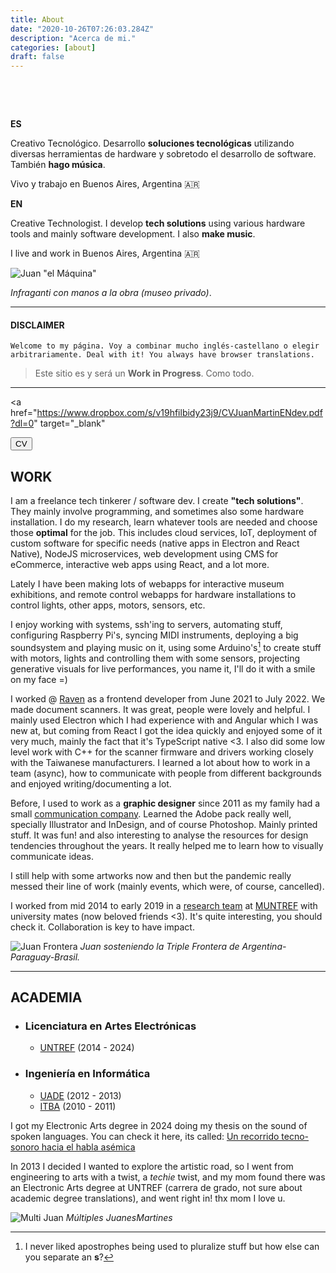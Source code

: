 ```yaml
---
title: About
date: "2020-10-26T07:26:03.284Z"
description: "Acerca de mi."
categories: [about]
draft: false
---
```


&nbsp;
&nbsp;

<br />

**ES**

Creativo Tecnológico. Desarrollo **soluciones tecnológicas** utilizando diversas herramientas de hardware y sobretodo el desarrollo de software. También **hago música**.

Vivo y trabajo en Buenos Aires, Argentina 🇦🇷

**EN**

Creative Technologist. I develop **tech solutions** using various hardware tools and mainly software development. I also **make music**.

I live and work in Buenos Aires, Argentina 🇦🇷

![Juan "el Máquina"][foto maquina]

_Infraganti con manos a la obra (museo privado)_.

---

#### **DISCLAIMER**

`Welcome to my página. Voy a combinar mucho inglés-castellano o elegir arbitrariamente. Deal with it! You always have browser translations.`

> Este sitio es y será un **Work in Progress**. Como todo.

---

<a
  href="<https://www.dropbox.com/s/v19hfilbidy23j9/CVJuanMartinENdev.pdf?dl=0>"
  target="_blank"
>
  <button className="bg-red-600 hover:bg-red-700 text-white font-bold py-2 px-4 rounded my-5 float-right">
    CV
  </button>
</a>

## WORK

I am a freelance tech tinkerer / software dev. I create **"tech solutions"**. They mainly involve programming, and sometimes also some hardware installation. I do my research, learn whatever tools are needed and choose those **optimal** for the job. This includes cloud services, IoT, deployment of custom software for specific needs (native apps in Electron and React Native), NodeJS microservices, web development using CMS for eCommerce, interactive web apps using React, and a lot more.

Lately I have been making lots of webapps for interactive museum exhibitions, and remote control webapps for hardware installations to control lights, other apps, motors, sensors, etc.

I enjoy working with systems, ssh'ing to servers, automating stuff, configuring Raspberry Pi's, syncing MIDI instruments, deploying a big soundsystem and playing music on it, using some Arduino's[^1] to create stuff with motors, lights and controlling them with some sensors, projecting generative visuals for live performances, you name it, I'll do it with a smile on my face =)

I worked @ [Raven](https://www.raven.com) as a frontend developer from June 2021 to July 2022. We made document scanners. It was great, people were lovely and helpful. I mainly used Electron which I had experience with and Angular which I was new at, but coming from React I got the idea quickly and enjoyed some of it very much, mainly the fact that it's TypeScript native <3. I also did some low level work with C++ for the scanner firmware and drivers working closely with the Taiwanese manufacturers. I learned a lot about how to work in a team (async), how to communicate with people from different backgrounds and enjoyed writing/documenting a lot.

Before, I used to work as a **graphic designer** since 2011 as my family had a small [communication company](https://www.landgraphic.com). Learned the Adobe pack really well, specially Illustrator and InDesign, and of course Photoshop. Mainly printed stuff. It was fun! and also interesting to analyse the resources for design tendencies throughout the years. It really helped me to learn how to visually communicate ideas.

I still help with some artworks now and then but the pandemic really messed their line of work (mainly events, which were, of course, cancelled).

I worked from mid 2014 to early 2019 in a [research team](https://www.intercambiostransorganicos.org) at [MUNTREF](http://untref.edu.ar/muntref/es/arte-y-ciencia/) with university mates (now beloved friends <3). It's quite interesting, you should check it. Collaboration is key to have impact.

![Juan Frontera][foto frontera]
_Juan sosteniendo la Triple Frontera de Argentina-Paraguay-Brasil._

---

## ACADEMIA

- ### Licenciatura en Artes Electrónicas

  - [UNTREF](http://untref.edu.ar/) (2014 - 2024)

- ### Ingeniería en Informática

  - [UADE](http://uade.edu.ar/) (2012 - 2013)
  - [ITBA](http://itba.edu.ar/) (2010 - 2011)

I got my Electronic Arts degree in 2024 doing my thesis on the sound of spoken languages. You can check it here, its called: [Un recorrido tecno-sonoro hacia el habla asémica](https://tfg.juanm.art/)

In 2013 I decided I wanted to explore the artistic road, so I went from engineering to arts with a twist, a _techie_ twist, and my mom found there was an Electronic Arts degree at UNTREF (carrera de grado, not sure about academic degree translations), and went right in! thx mom I love u.

![Multi Juan][foto multijuan]
_Múltiples JuanesMartines_

[^1]: I never liked apostrophes being used to pluralize stuff but how else can you separate an **s**?

[foto maquina]: ./jm-decime-maquina.jpg "Juan Laburante"
[foto frontera]: ./juanfrontera.jpg "Juan en la triple frontera"
[foto multijuan]: ./multijuan.jpg "multi juan"
